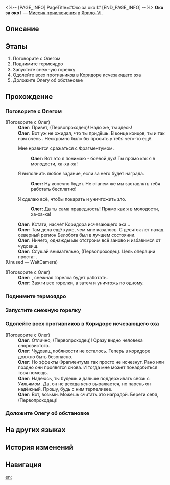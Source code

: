 <%-- [PAGE_INFO]
PageTitle=#Око за око I#
[END_PAGE_INFO] --%>
{{Дополнить|Диалоги.}}
{{Миссия Инфобокс
|id              = 4071320
|Название        = 
|Изображение     = Миссия Око за око I.png
|Тип             = Миссия приключения
|Событие         = 
|Глава           = 
|Условия         = 
|Персонажи       = Олег; Первопроходец
|СтартЛокация    = [[Ярило-VI]] — [[Коридор исчезающего эха]]
|Мир             = Ярило-VI
|Предыдущая      = 
|Следующая       = 
|Награды         = 
}}
'''Око за око I''' — [[Миссия приключения]] в [[Ярило-VI]].

==Описание==
{{Описание|<!--официальное описание из Перекрёстка судеб-->}}

==Этапы==
# Поговорите с Олегом
# Поднимите термоядро
# Запустите снежную горелку
# Одолейте всех противников в Коридоре исчезающего эха
# Доложите Олегу об обстановке

==Прохождение==
{{Дополнить}}

===Поговорите с Олегом===
{{Описание миссии|тип=Миссия приключения|локация=Коридор исчезающего эха|По приглашению Олега вы отправляетесь в Коридор исчезающего эха, чтобы принять участие в боевой операции по зачистке территории от монстров Фрагментума.<br />Поговорите с Олегом, чтобы узнать о текущей ситуации на поле боя.}}
{{Диалог Начало}}

;(Поговорите с Олег)
:'''Олег:''' Привет, (Первопроходец)! Надо же, ты здесь!
:'''Олег:''' Вот уж не ожидал, что ты придёшь. В конце концов, ты и так нам очень {{MC|м=помог|ж=помогла}}. Нескромно было бы просить у тебя чего-то ещё.
:{{Диалог|Стрелка}} Мне нравится сражаться с Фрагментумом.
::'''Олег:''' Вот это я понимаю - боевой дух! Ты прямо как я в молодости, ха-ха-ха!
:{{Диалог|Стрелка}} Я {{MC|м=готов|ж=готова}} выполнить любое задание, если за него будет награда.
::'''Олег:''' Ну конечно будет. Не станем же мы заставлять тебя работать бесплатно!
:{{Диалог|Стрелка}} Я сделаю всё, чтобы покарать и уничтожить зло.
::'''Олег:''' Да ты сама праведность! Прямо как я в молодости, ха-ха-ха!
:'''Олег:''' Кстати, насчёт Коридора исчезающего эха...
:'''Олег:''' Там дела ещё хуже, чем мне казалось. С десяток лет назад северный регион Белобога был в лучшем состоянии.
:'''Олег:''' Ничего, однажды мы отстроим всё заново и избавимся от чудовищ.
:'''Олег:''' Слушай внимательно, (Первопроходец). Цель операции проста: {{Цвет|Ключевой|nobold=1|уничтожить всех монстров Фрагментума в Коридоре исчезающего эха}}.
;(Unused &mdash; WaitCamera)


;(Поговорите с Олег)
:'''Олег:''' {{Цвет|Ключевой|nobold=1|Пока термоядро держится в корпусе}}, снежная горелка будет работать.
:'''Олег:''' Зажги все горелки, а затем {{Цвет|Ключевой|nobold=1|замани противников в энергетическое поле}} и уничтожь по одному.
{{Диалог Конец}}

===Поднимите термоядро===
{{Описание миссии|тип=Миссия приключения|локация=Коридор исчезающего эха|Технологический отдел Среброгривых Стражей изобрёл вспомогательное боевое устройство под названием «снежная горелка».<br />Поднимите термоядро с земли и узнайте, что делать дальше.}}
{{Диалог Начало}}

{{Диалог Конец}}

===Запустите снежную горелку===
{{Описание миссии|тип=Миссия приключения|локация=Коридор исчезающего эха|Технологический отдел Среброгривых Стражей изобрёл вспомогательное боевое устройство под названием «снежная горелка».<br />Поместите термоядро на основание горелки и активируйте устройство.}}
{{Диалог Начало}}

{{Диалог Конец}}

===Одолейте всех противников в Коридоре исчезающего эха===
{{Описание миссии|тип=Миссия приключения|локация=Коридор исчезающего эха|Зачистите Коридор исчезающего эха от монстров Фрагментума}}
{{Диалог Начало}}


;(Поговорите с Олег)
:'''Олег:''' Отлично, (Первопроходец)! Сразу видно человека сноровистого.
:'''Олег:''' Чудовищ поблизости не осталось. Теперь в коридоре должно быть безопасно.
:'''Олег:''' Но эффекты Фрагментума так просто не исчезнут. Рано или поздно они проявятся снова. И тогда мне может понадобиться твоя помощь.
:'''Олег:''' Надеюсь, ты будешь и дальше поддерживать связь с Уильямом. Да, он не всегда ясно выражается, но парень он надёжный. Прошу, будь с ним терпеливее.
:'''Олег:''' Вот, возьми. Можешь считать это наградой. Береги себя, (Первопроходец)!
{{Диалог Конец}}

===Доложите Олегу об обстановке===
{{Описание миссии|тип=Миссия приключения|локация=Коридор исчезающего эха|Вы очистили Коридор исчезающего эха от всех угроз.<br />Теперь сообщите Олегу о результатах.}}
{{Диалог Начало}}
{{Диалог Конец}}

==На других языках==
{{На других языках
|en   = An Eye for an Eye (I)
|zhs  = 以眼还眼•其一
|zht  = 以眼還眼•其一
|ja   = 目には目を・その1
|ko   = 눈에는 눈•1
|es   = Ojo por ojo I
|fr   = Œil pour œil (I)
|ru   = Око за око I
|th   = ตาต่อตาฟันต่อฟัน 1
|vi   = Ăn Miếng Trả Miếng-1
|de   = Auge um Auge (Teil 1)
|id   = Mata Ganti Mata (1)
|pt   = Olho Por Olho (I)
}}

==История изменений==
{{История изменений|3.5}}

==Навигация==
{{Миссия приключения Навбокс|Глава }}

[[en:]]
